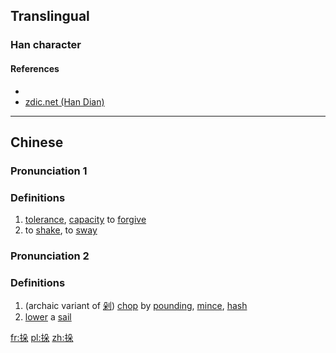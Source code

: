 {{also|挅}}
==Translingual==

===Han character===
{{Han char|rn=64|rad=手|as=06|sn=9|four=|canj=手竹弓木 (QHND)}}

====References====
* {{Han ref|kx=0429.170|dkj=12031|hdz=31873.020|uh=6306|ud=25350}}
*[http://www.zdic.net/z/1a/js/6306.htm zdic.net (Han Dian)]

----

==Chinese==
{{zh-forms}}

===Pronunciation 1===
{{zh-pron
|m=duǒ
|c=
|mc=y
|oc=y
|ma=
|cat=n,v
}}

===Definitions===

# [[tolerance]], [[capacity]] to [[forgive]]
# to [[shake]], to [[sway]]

===Pronunciation 2===
{{zh-pron
|m=duò
|c=
|ma=
|cat=v
}}

===Definitions===

# (archaic variant of [[剁]]) [[chop]] by [[pound]]ing, [[mince]], [[hash]]
# [[lower]] a [[sail]]

[[fr:挆]]
[[pl:挆]]
[[zh:挆]]